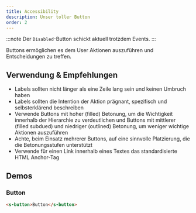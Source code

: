 ```yaml
---
title: Accessibility
description: Unser toller Button
order: 2
---
```


:::note
Der `Disabled`-Button schickt aktuell trotzdem Events.
:::

Buttons ermöglichen es dem User Aktionen auszuführen und Entscheidungen zu treffen.

## Verwendung & Empfehlungen

- Labels sollten nicht länger als eine Zeile lang sein und keinen Umbruch haben
- Labels sollten die Intention der Aktion prägnant, spezifisch und selbsterklärend beschreiben
- Verwende Buttons mit hoher (filled) Betonung, um die Wichtigkeit innerhalb der Hierarchie zu verdeutlichen und Buttons mit mittlerer (filled subdued) und niedriger (outlined) Betonung, um weniger wichtige Aktionen auszuführen
- Achte, beim Einsatz mehrerer Buttons, auf eine sinnvolle Platzierung, die die Betonungsstufen unterstützt
- Verwende für einen Link innerhalb eines Textes das standardisierte HTML Anchor-Tag

## Demos

### Button

```html live
<s-button>Button</s-button>
```
